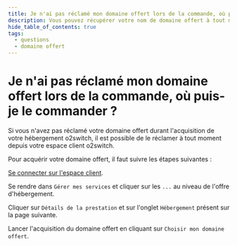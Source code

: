 ```yaml
---
title: Je n'ai pas réclamé mon domaine offert lors de la commande, où puis-je le commander ?
description: Vous pouvez récupérer votre nom de domaine offert à tout moment depuis l'espace client
hide_table_of_contents: true
tags:
  - questions
  - domaine offert
---
```

# Je n'ai pas réclamé mon domaine offert lors de la commande, où puis-je le commander ?

Si vous n'avez pas réclamé votre domaine offert durant l'acquisition de votre hébergement o2switch, il est possible de le réclamer à tout moment depuis votre espace client o2switch.

Pour acquérir votre domaine offert, il faut suivre les étapes suivantes :

<Badge text="A" /> [Se connecter sur l'espace client](https://clients.o2switch.fr).

<Badge text="B" /> Se rendre dans `Gérer mes services` et cliquer sur les `...` au niveau de l'offre d'hébergement.

<Badge text="C" /> Cliquer sur `Détails de la prestation` et sur l'onglet `Hébergement` présent sur la page suivante. 

<Badge text="D" /> Lancer l'acquisition du domaine offert en cliquant sur `Choisir mon domaine offert`.
